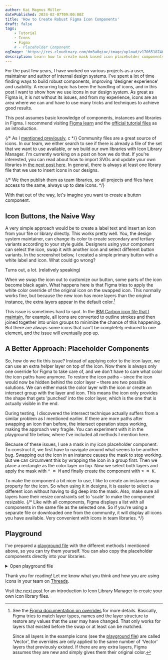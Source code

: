 ```yaml
---
author: Kai Magnus Müller
datePublished: 2024-02-07T09:00:00Z
title: 'How to Create Robust Figma Icon Components'
draft: false
tags:
    - Tutorial
    - Icons
    - Figma
    # - Placeholder Component
ogImage: 'https://res.cloudinary.com/dm3a0qioc/image/upload/v1706518740/Figma%20Icons/icon-button-with-swapped-instance_sunwmp.jpg'
description: Learn how to create mask based icon placeholder components for use in design systems and components.
---
```



For the past few years, I have worked on various projects as a user, maintainer and author of internal design systems. I've spent a lot of time finding ways to build robust components, improving 'designer experience' and usability. A recurring topic has been the handling of icons, and in this post I want to show how we use icons in our design system. As great as Figma is, it is not without its issues, and from my experience, icons are an area where we can and have to use many tricks and techniques to achieve good results.

This post assumes basic knowledge of components, instances and libraries in Figma. I recommend visiting [Figma learn](https://help.figma.com/hc/en-us/articles/360038662654-Guide-to-components-in-Figma) and the [official tutorial files](https://www.figma.com/community/file/903303571898472063/figma-variants-playground) as an introduction.

{/* As I [mentioned previously](https://www.kaimagnus.de/articles/icons-in-figma-part-1), c */}
Community files are a great source of icons. In our team, we either search to see if there is already a file of the set that we want to use available, or we build our own libraries with Icon Library Manager. I'm currently working on a post on how we do that.
If you're interested, you can read about how to import SVGs and update your own libraries in [the next post here](/articles/building-icon-libraries-with-icon-library-manager). In general, there is always at least one library file that we use to insert icons in our designs.

{/* We then publish them as team libraries, so all projects and files have access to the same, always up to date icons. */}

With that out of the way, let's imagine you want to create a button component.

## Icon Buttons, the Naive Way

A very simple approach would be to create a label text and insert an icon from your file or library directly. This works pretty well. You, the design system maintainer, can change its color to create secondary and tertiary variants according to your style guide. Designers using your component can select the icon, swap it with another icon and select different button variants. In the screenshot below, I created a simple primary button with a white label and icon. What could go wrong?

<Figure
    alt="Icon, label and done is the component. Let's publish…"
    src="https://res.cloudinary.com/dm3a0qioc/image/upload/v1706090267/Figma%20Icons/sample-icon-button_awx2xd.png"
    width="5120"
    height="2880"></Figure>

Turns out, a lot. (relatively speaking)

When we swap the icon out to customize our button, some parts of the icon become black again. What happens here is that Figma tries to apply the white color override of the original icon on the swapped icon. This normally works fine, but because the new icon has more layers than the original instance, the extra layers appear in the default color.[^1]

<Figure
    alt="Oops, what happened? Seems like some part of the icon reverted back to its original black color."
    src="https://res.cloudinary.com/dm3a0qioc/image/upload/v1706518740/Figma%20Icons/icon-button-with-swapped-instance_sunwmp.jpg"
    width="2560"
    height="1440"></Figure>

This issue is sometimes hard to spot. In the [IBM Carbon icon file that I maintain](https://www.figma.com/community/file/1141743458996921050/ibm-carbon-icons), for example, all icons are converted to outline strokes and then joined together into union groups to minimize the chance of this happening. But there are always some icons that can't be completely reduced to one element, and the issue will eventually pop up.

## A Better Approach: Placeholder Components

So, how do we fix this issue? Instead of applying color to the icon layer, we can use an extra helper layer on top of the icon. Now there is always only one override for Figma to take care of, and we don't have to care what color the icon paths have anymore. To restore the icon paths – since the icon would now be hidden behind the color layer – there are two possible solutions. We can either mask the color layer with the icon or create an intersect group with the layer and icon. This means the icon only provides the shape that gets 'punched' into the color layer, which is the one that is actually visible in the end.

During testing, I discovered the intersect technique actually suffers from a similar problem as I mentioned earlier. If there are more paths after swapping an icon than before, the intersect operation stops working, making the approach very fragile. You can experiment with it in the playground file below, where I've included all methods I mention here.

Because of these issues, I use a mask in my icon placeholder component. To construct it, we first have to navigate around what seems to be another bug. Swapping out the icon in an instance causes the mask to stop working. But we can circumvent this by wrapping the icon in a group first. Then we place a rectangle as the color layer on top. Now we select both layers and apply the mask with <kbd>⌃ ⌘ M</kbd> and finally create the component with <kbd>⌥ ⌘ K</kbd>.

<Figure
    alt="How to construct a robust icon component: Get an icon instance from your library and group it. Then place a color helper rectangle on top and mask both. Finally, create the component."
    src="https://res.cloudinary.com/dm3a0qioc/image/upload/v1706090273/Figma%20Icons/icon-placeholder-explosion-steps-3_vhiw4m.jpg"
    width="1440"
    height="810"></Figure>

To make the component a bit nicer to use, I like to create an instance swap property for the icon. So when using it in designs, it is easier to select a different icon without having to dig deep into the mask. Also, make sure all layers have their resize constraints set to 'scale' to make the component resizable.
{/* Like with all components, Figma displays a list with all components in the same file as the selected one. So if you're using a separate file or downloaded one from the community, it will display all icons you have available. Very convenient with icons in team libraries. */}

## Playground

I've prepared a [playground file](https://www.figma.com/community/file/1331327712728500688/icon-placeholder-component) with the different methods I mentioned above, so you can try them yourself. You can also copy the placeholder components directly into your libraries.

<details class="full-width-reset">
    <summary>Open playground file</summary>
    <iframe
        style="border: 1px solid rgba(0, 0, 0, 0.1);"
        width="100%"
        height="600"
        src="https://www.figma.com/embed?embed_host=share&url=https%3A%2F%2Fwww.figma.com%2Ffile%2FE5QWm4BnuH7At6UtMJYay9%2FIcon-Button%3Ftype%3Ddesign%26node-id%3D5%253A304%26mode%3Ddesign%26t%3DbPtgjRK0Z68PU2Z2-1"
        allowfullscreen
        loading="lazy"></iframe>
</details>

Thank you for reading! Let me know what you think and how you are using icons in your team on [Threads](https://www.threads.net/@ofcoursekai).

Visit [the next post](/articles/building-icon-libraries-with-icon-library-manager) for an introduction to Icon Library Manager to create your own icon library files.

[^1]:
    See the [Figma documentation on overrides](https://help.figma.com/hc/en-us/articles/360039150733-Apply-overrides-to-instances#Preserve_overrides) for more details. Basically, Figma tries to match layer types, names and the layer structure to restore any values that the user may have changed. That only works for layers that existed before the swap or at least can be matched.

    Since all layers in the example icons (see the [playground file](https://www.figma.com/community/file/1331327712728500688/icon-placeholder-component)) are called 'Vector', the overrides are only applied to the same number of 'Vector' layers that previously existed. If there are any extra layers, Figma assumes they are new and simply gives them their original color.
